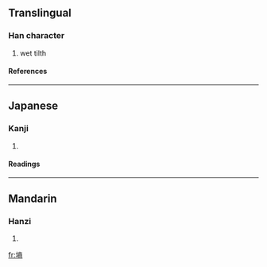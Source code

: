 ==Translingual==
===Han character===
{{Han char|rn=32|rad=土|as=11|sn=14|four=|canj=土卜金月 (GYCB), X土卜金月 (XGYCB)}}
# wet tilth
====References====
{{Han ref|kx=0238.110|dkj=05430|dj=0476.180|hdz=10482.080|uh=5892|ud=22674}}
----
==Japanese==
===Kanji===
{{ja-kanji|grade=|rs=土11}}
# {{defn|Japanese}} 
====Readings====
{{ja-readings|on=[[しょう]] (shō)|kun=}}
----
==Mandarin==
===Hanzi===
{{cmn-hanzi|pin=[[shāng]] (shang1)|wg=shang<sup>1</sup>}}
# {{defn|Mandarin}}

[[fr:墒]]